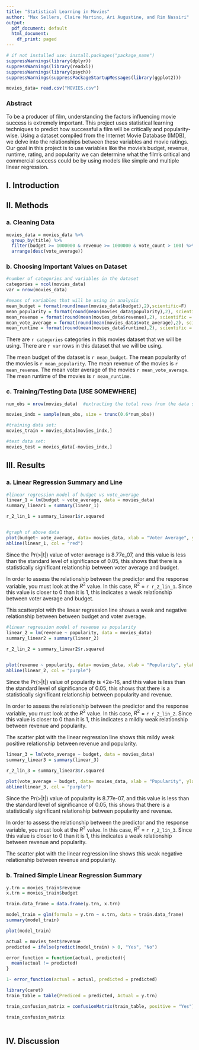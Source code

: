 ```yaml
---
title: "Statistical Learning in Movies"
author: "Max Sellers, Claire Martino, Ari Augustine, and Rim Nassiri"
output:
  pdf_document: default
  html_document:
    df_print: paged
---
```


```r
# if not installed use: install.packages("package_name")
suppressWarnings(library(dplyr))
suppressWarnings(library(readxl))
suppressWarnings(library(psych))
suppressWarnings(suppressPackageStartupMessages(library(ggplot2)))
```

```r
movies_data= read.csv("MOVIES.csv")
```


### Abstract

To be a producer of film, understanding the factors influencing movie success is extremely important. This project uses statistical learning techniques to predict how successful a film will be critically and popularity-wise. Using a dataset compiled from the Internet Movie Database (IMDB), we delve into the relationships between these variables and movie ratings. Our goal in this project is to use variables like the movie’s budget, revenue, runtime, rating, and popularity we can determine what the film’s critical and commercial success could be by using models like simple and multiple linear regression. 

## I. Introduction

## II. Methods

### a. Cleaning Data
```r
movies_data = movies_data %>%
  group_by(title) %>%
  filter(budget >= 1000000 & revenue >= 1000000 & vote_count > 100) %>%
  arrange(desc(vote_average))
```

### b. Choosing Important Values on Dataset
```r

#number of categories and variables in the dataset
categories = ncol(movies_data)
var = nrow(movies_data)

#means of variables that will be using in analysis
mean_budget = format(round(mean(movies_data$budget),2),scientific=F)
mean_popularity = format(round(mean(movies_data$popularity),2), scientific = F)
mean_revenue = format(round(mean(movies_data$revenue),2), scientific = F)
mean_vote_average = format(round(mean(movies_data$vote_average),2), scientific = F)
mean_runtime = format(round(mean(movies_data$runtime),2), scientific = F)

```

There are `r categories` categories in this movies dataset that we will be using. 
There are `r var` rows in this dataset that we will be using.  

The mean budget of the dataset is `r mean_budget`.
The mean popularity of the movies is `r mean_popularity`.
The mean revenue of the movies is `r mean_revenue`.
The mean voter average of the movies `r mean_vote_average`.
The mean runtime of the movies is `r mean_runtime`. 


### c. Training/Testing Data [USE SOMEWHERE]
```r

num_obs = nrow(movies_data)  #extracting the total rows from the data set

movies_indx = sample(num_obs, size = trunc(0.6*num_obs))

#training data set:
movies_train = movies_data[movies_indx,]

#test data set:
movies_test = movies_data[-movies_indx,]
```


## III. Results

### a. Linear Regression Summary and Line
```r
#linear regression model of budget vs vote_average
linear_1 = lm(budget ~ vote_average, data = movies_data)
summary_linear1 = summary(linear_1)

r_2_lin_1 = summary_linear1$r.squared


#graph of above data
plot(budget~ vote_average, data= movies_data, xlab = "Voter Average", ylab = "Budget", main = "Scatterplot of Budget vs Voter Average")
abline(linear_1, col = "red")
```

Since the Pr(>|t|) value of voter average is 8.77e_07, and this value is less than the standard level of significance of 0.05, this shows that there is a statistically significant relationship between voter average and budget.

In order to assess the relationship between the predictor and the response variable, you must look at the $R^2$ value. In this case, $R^2$ = `r r_2_lin_1`. Since this value is closer to 0 than it is 1, this indicates a weak relationship between voter average and budget.

This scatterplot with the linear regression line shows a weak and negative relationship between between budget and voter average.



```r
#linear regression model of revenue vs popularity
linear_2 = lm(revenue ~ popularity, data = movies_data)
summary_linear2 = summary(linear_2)

r_2_lin_2 = summary_linear2$r.squared


plot(revenue ~ popularity, data= movies_data, xlab = "Popularity", ylab = "Revenue", main = "Scatterplot of Revenue vs Popularity")
abline(linear_2, col = "purple")

```

Since the Pr(>|t|) value of popularity is <2e-16, and this value is less than the standard level of significance of 0.05, this shows that there is a statistically significant relationship between popularity and revenue.

In order to assess the relationship between the predictor and the response variable, you must look at the $R^2$ value. In this case, $R^2$ = `r r_2_lin_2`. Since this value is closer to 0 than it is 1, this indicates a mildly weak relationship between revenue and popularity.

The scatter plot with the linear regression line shows this mildy weak positive relationship between revenue and popularity. 



```r
linear_3 = lm(vote_average ~ budget, data = movies_data)
summary_linear3 = summary(linear_3)

r_2_lin_3 = summary_linear3$r.squared

plot(vote_average ~ budget, data= movies_data, xlab = "Popularity", ylab = "Revenue", main = "Scatterplot of Revenue vs Popularity")
abline(linear_3, col = "purple")
```

Since the Pr(>|t|) value of popularity is 8.77e-07, and this value is less than the standard level of significance of 0.05, this shows that there is a statistically significant relationship between popularity and revenue.

In order to assess the relationship between the predictor and the response variable, you must look at the $R^2$ value. In this case, $R^2$ = `r r_2_lin_3`. Since this value is closer to 0 than it is 1, this indicates a weak relationship between revenue and popularity.

The scatter plot with the linear regression line shows this weak negative relationship between revenue and popularity.


### b. Trained Simple Linear Regression Summary
```r
y.trn = movies_train$revenue
x.trn = movies_train$budget

train.data_frame = data.frame(y.trn, x.trn)

model_train = glm(formula = y.trn ~ x.trn, data = train.data_frame)
summary(model_train)

plot(model_train)

actual = movies_test$revenue
predicted = ifelse(predict(model_train) > 0, "Yes", "No")

error_function = function(actual, predicted){
  mean(actual != predicted)
}

1- error_function(actual = actual, predicted = predicted)

library(caret)
train_table = table(Prediced = predicted, Actual = y.trn)

train_confusion_matrix = confusionMatrix(train_table, positive = "Yes")

train_confusion_matrix
 
```


## IV. Discussion


